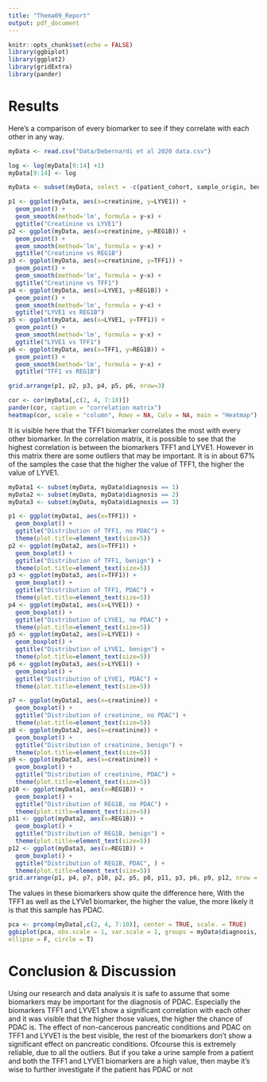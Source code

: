 ```yaml
---
title: "Thema09_Report"
output: pdf_document
---
```


```r
knitr::opts_chunk$set(echo = FALSE)
library(ggbiplot)
library(ggplot2)
library(gridExtra)
library(pander)
```

# Results
Here's a comparison of every biomarker to see if they correlate with each other in any way.
```r
myData <- read.csv("Data/Debernardi et al 2020 data.csv")

log <- log(myData[9:14] +1)
myData[9:14] <- log

myData <- subset(myData, select = -c(patient_cohort, sample_origin, benign_sample_diagnosis))

p1 <- ggplot(myData, aes(x=creatinine, y=LYVE1)) +
  geom_point() +
  geom_smooth(method='lm', formula = y~x) +
  ggtitle("Creatinine vs LYVE1")
p2 <- ggplot(myData, aes(x=creatinine, y=REG1B)) +
  geom_point() +
  geom_smooth(method='lm', formula = y~x) +
  ggtitle("Creatinine vs REG1B")
p3 <- ggplot(myData, aes(x=creatinine, y=TFF1)) +
  geom_point() +
  geom_smooth(method='lm', formula = y~x) +
  ggtitle("Creatinine vs TFF1")
p4 <- ggplot(myData, aes(x=LYVE1, y=REG1B)) +
  geom_point() +
  geom_smooth(method='lm', formula = y~x) +
  ggtitle("LYVE1 vs REG1B")
p5 <- ggplot(myData, aes(x=LYVE1, y=TFF1)) +
  geom_point() +
  geom_smooth(method='lm', formula = y~x) +
  ggtitle("LYVE1 vs TFF1")
p6 <- ggplot(myData, aes(x=TFF1, y=REG1B)) +
  geom_point() +
  geom_smooth(method='lm', formula = y~x) +
  ggtitle("TFF1 vs REG1B")

grid.arrange(p1, p2, p3, p4, p5, p6, nrow=3)
```


```r
cor <- cor(myData[,c(2, 4, 7:10)])
pander(cor, caption = "correlation matrix")
heatmap(cor, scale = "column", Rowv = NA, Colv = NA, main = "Heatmap")
```
It is visible here that the TFF1 biomarker correlates the most with every other biomarker. In the correlation matrix, it is possible to see that the highest correlation is between the biomarkers TFF1 and LYVE1. However in this matrix there are some outliers that may be important. It is in about 67% of the samples the case that the higher the value of TFF1, the higher the value of LYVE1.


```r

myData1 <- subset(myData, myData$diagnosis == 1)
myData2 <- subset(myData, myData$diagnosis == 2)
myData3 <- subset(myData, myData$diagnosis == 3)

p1 <- ggplot(myData1, aes(x=TFF1)) +
  geom_boxplot() +
  ggtitle("Distribution of TFF1, no PDAC") +
  theme(plot.title=element_text(size=5))
p2 <- ggplot(myData2, aes(x=TFF1)) +
  geom_boxplot() +
  ggtitle("Distribution of TFF1, benign") +
  theme(plot.title=element_text(size=5))
p3 <- ggplot(myData3, aes(x=TFF1)) +
  geom_boxplot() +
  ggtitle("Distribution of TFF1, PDAC") +
  theme(plot.title=element_text(size=5))
p4 <- ggplot(myData1, aes(x=LYVE1)) +
  geom_boxplot() +
  ggtitle("Distribution of LYVE1, no PDAC") +
  theme(plot.title=element_text(size=5))
p5 <- ggplot(myData2, aes(x=LYVE1)) +
  geom_boxplot() +
  ggtitle("Distribution of LYVE1, benign") +
  theme(plot.title=element_text(size=5))
p6 <- ggplot(myData3, aes(x=LYVE1)) +
  geom_boxplot() +
  ggtitle("Distribution of LYVE1, PDAC") +
  theme(plot.title=element_text(size=5))

p7 <- ggplot(myData1, aes(x=creatinine)) +
  geom_boxplot() +
  ggtitle("Distribution of creatinine, no PDAC") +
  theme(plot.title=element_text(size=5))
p8 <- ggplot(myData2, aes(x=creatinine)) +
  geom_boxplot() +
  ggtitle("Distribution of creatinine, benign") +
  theme(plot.title=element_text(size=5))
p9 <- ggplot(myData3, aes(x=creatinine)) +
  geom_boxplot() +
  ggtitle("Distribution of creatinine, PDAC") +
  theme(plot.title=element_text(size=5))
p10 <- ggplot(myData1, aes(x=REG1B)) +
  geom_boxplot() +
  ggtitle("Distribution of REG1B, no PDAC") +
  theme(plot.title=element_text(size=5))
p11 <- ggplot(myData2, aes(x=REG1B)) +
  geom_boxplot() +
  ggtitle("Distribution of REG1B, benign") +
  theme(plot.title=element_text(size=5))
p12 <- ggplot(myData3, aes(x=REG1B)) +
  geom_boxplot() +
  ggtitle("Distribution of REG1B, PDAC", ) +
  theme(plot.title=element_text(size=5))
grid.arrange(p1, p4, p7, p10, p2, p5, p8, p11, p3, p6, p9, p12, nrow = 3)
```

The values in these biomarkers show quite the difference here, With the TFF1 as well as the LYVe1 biomarker, the higher the value, the more likely it is that this sample has PDAC.

```r
pca <- prcomp(myData[,c(2, 4, 7:10)], center = TRUE, scale. = TRUE)
ggbiplot(pca, obs.scale = 1, var.scale = 1, groups = myData$diagnosis,
ellipse = F, circle = T)
```


# Conclusion & Discussion
Using our research and data analysis it is safe to assume that some biomarkers may be important for the diagnosis of PDAC. Especially the biomarkers TFF1 and LYVE1 show a significant correlation with each other and it was visible that the higher those values, the higher the chance of PDAC is. The effect of non-cancerous pancreatic conditions and PDAC on TFF1 and LYVE1 is the best visible, the rest of the biomarkers don't show a significant effect on pancreatic conditions. Ofcourse this is extremely reliable, due to all the outliers. But if you take a urine sample from a patient and both the TFF1 and LYVE1 biomarkers are a high value, then maybe it's wise to further investigate if the patient has PDAC or not